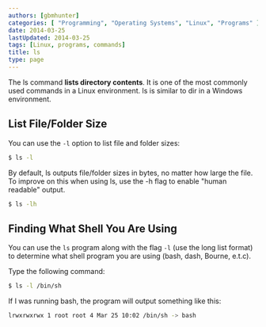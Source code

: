 ```yaml
---
authors: [gbmhunter]
categories: [ "Programming", "Operating Systems", "Linux", "Programs" ]
date: 2014-03-25
lastUpdated: 2014-03-25
tags: [Linux, programs, commands]
title: ls
type: page
---
```


The ls command **lists directory contents**. It is one of the most commonly used commands in a Linux environment. ls is similar to dir in a Windows environment.

## List File/Folder Size

You can use the `-l` option to list file and folder sizes:

```sh    
$ ls -l
```

By default, ls outputs file/folder sizes in bytes, no matter how large the file. To improve on this when using ls, use the -h flag to enable "human readable" output.

```sh    
$ ls -lh
```

## Finding What Shell You Are Using

You can use the `ls` program along with the flag `-l` (use the long list format) to determine what shell program you are using (bash, dash, Bourne, e.t.c).

Type the following command:

```sh  
$ ls -l /bin/sh
```  

If I was running bash, the program will output something like this:

```sh    
lrwxrwxrwx 1 root root 4 Mar 25 10:02 /bin/sh -> bash
```